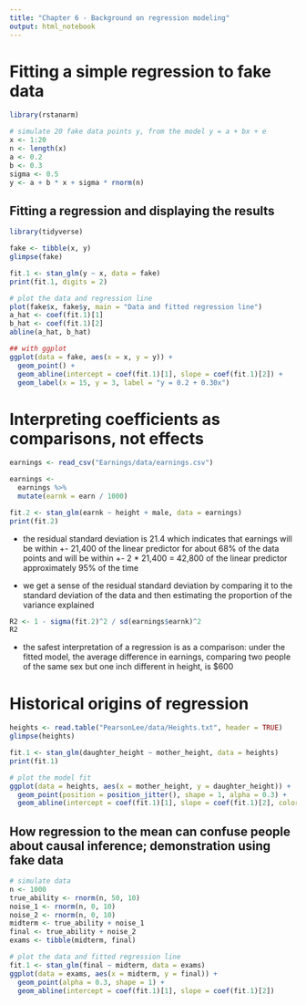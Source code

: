 ```yaml
---
title: "Chapter 6 - Background on regression modeling"
output: html_notebook
---
```


# Fitting a simple regression to fake data

```r
library(rstanarm)

# simulate 20 fake data points y, from the model y = a + bx + e
x <- 1:20
n <- length(x)
a <- 0.2
b <- 0.3
sigma <- 0.5
y <- a + b * x + sigma * rnorm(n)
```

## Fitting a regression and displaying the results

```r
library(tidyverse)

fake <- tibble(x, y)
glimpse(fake)

fit.1 <- stan_glm(y ~ x, data = fake)
print(fit.1, digits = 2)

# plot the data and regression line
plot(fake$x, fake$y, main = "Data and fitted regression line")
a_hat <- coef(fit.1)[1]
b_hat <- coef(fit.1)[2]
abline(a_hat, b_hat)

## with ggplot
ggplot(data = fake, aes(x = x, y = y)) +
  geom_point() +
  geom_abline(intercept = coef(fit.1)[1], slope = coef(fit.1)[2]) +
  geom_label(x = 15, y = 3, label = "y = 0.2 + 0.30x")
```

# Interpreting coefficients as comparisons, not effects

```r
earnings <- read_csv("Earnings/data/earnings.csv")

earnings <- 
  earnings %>%
  mutate(earnk = earn / 1000)

fit.2 <- stan_glm(earnk ~ height + male, data = earnings)
print(fit.2)
```

* the residual standard deviation is 21.4 which indicates that earnings will be within +- 21,400 of the linear predictor for about 68% of the data points and will be within +- 2 * 21,400 = 42,800 of the linear predictor approximately 95% of the time

* we get a sense of the residual standard deviation by comparing it to the standard deviation of the data and then estimating the proportion of the variance explained

```r
R2 <- 1 - sigma(fit.2)^2 / sd(earnings$earnk)^2
R2
```

* the safest interpretation of a regression is as a comparison: under the fitted model, the average difference in earnings, comparing two people of the same sex but one inch different in height, is $600

# Historical origins of regression

```r
heights <- read.table("PearsonLee/data/Heights.txt", header = TRUE)
glimpse(heights)

fit.1 <- stan_glm(daughter_height ~ mother_height, data = heights)
print(fit.1)

# plot the model fit
ggplot(data = heights, aes(x = mother_height, y = daughter_height)) +
  geom_point(position = position_jitter(), shape = 1, alpha = 0.3) +
  geom_abline(intercept = coef(fit.1)[1], slope = coef(fit.1)[2], color = "blue")
```

## How regression to the mean can confuse people about causal inference; demonstration using fake data

```r
# simulate data
n <- 1000
true_ability <- rnorm(n, 50, 10)
noise_1 <- rnorm(n, 0, 10)
noise_2 <- rnorm(n, 0, 10)
midterm <- true_ability + noise_1
final <- true_ability + noise_2
exams <- tibble(midterm, final)

# plot the data and fitted regression line
fit.1 <- stan_glm(final ~ midterm, data = exams)
ggplot(data = exams, aes(x = midterm, y = final)) +
  geom_point(alpha = 0.3, shape = 1) +
  geom_abline(intercept = coef(fit.1)[1], slope = coef(fit.1)[2])
```

